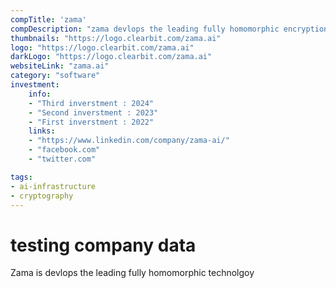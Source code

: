 ---
compTitle: 'zama'
compDescription: "zama devlops the leading fully homomorphic encryption open source library, concrete, bringing a fullt end to end encrypted future"
thumbnails: "https://logo.clearbit.com/zama.ai"
logo: "https://logo.clearbit.com/zama.ai"
darkLogo: "https://logo.clearbit.com/zama.ai"
websiteLink: "zama.ai"
category: "software"
investment:
    info: 
    - "Third inverstment : 2024"
    - "Second inverstment : 2023"
    - "First inverstment : 2022"
    links:
    - "https://www.linkedin.com/company/zama-ai/"
    - "facebook.com"
    - "twitter.com"

tags:
- ai-infrastructure
- cryptography
---

# testing company data

Zama is devlops the leading fully homomorphic technolgoy 
